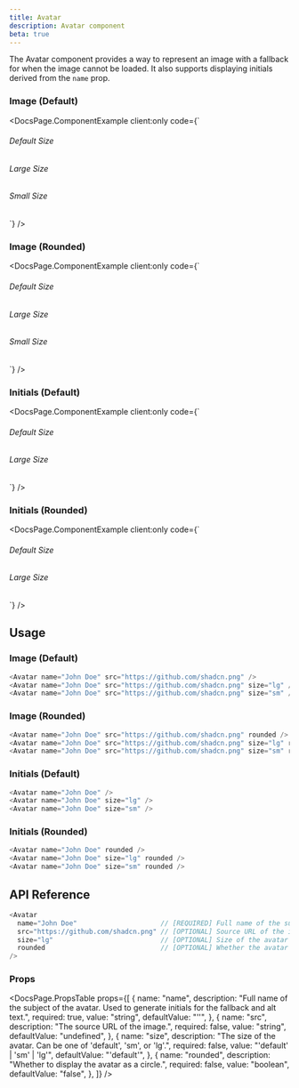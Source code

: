 ```yaml
---
title: Avatar
description: Avatar component
beta: true
---
```


The Avatar component provides a way to represent an image with a fallback for when the image cannot be loaded. It also supports displaying initials derived from the `name` prop.


### Image (Default)

<DocsPage.ComponentExample
  client:only
  code={`<div className="flex gap-12">
  <div className="flex flex-col gap-3 items-center">
    <h6 className="text-sm">Default Size</h6>
    <Avatar name="John Doe" src="https://github.com/shadcn.png" />
  </div>

<div className="flex flex-col gap-3 items-center">
  <h6 className="text-sm">Large Size</h6>
  <Avatar name="John Doe" src="https://github.com/shadcn.png" size="lg" />
</div>

  <div className="flex flex-col gap-3 items-center">
    <h6 className="text-sm">Small Size</h6>
    <Avatar name="John Doe" src="https://github.com/shadcn.png" size="sm" />
  </div>
</div>`}
/>

### Image (Rounded)

<DocsPage.ComponentExample
  client:only
  code={`<div className="flex gap-12">
  <div className="flex flex-col gap-3 items-center">
    <h6 className="text-sm">Default Size</h6>
    <Avatar name="John Doe" src="https://github.com/shadcn.png" rounded />
  </div>

<div className="flex flex-col gap-3 items-center">
  <h6 className="text-sm">Large Size</h6>
  <Avatar
    name="John Doe"
    src="https://github.com/shadcn.png"
    size="lg"
    rounded
  />
</div>

  <div className="flex flex-col gap-3 items-center">
    <h6 className="text-sm">Small Size</h6>
    <Avatar name="John Doe" src="https://github.com/shadcn.png" size="sm" rounded />
  </div>
</div>`}
/>

### Initials (Default)

<DocsPage.ComponentExample
  client:only
  code={`<div className="flex gap-12">
  <div className="flex flex-col gap-3 items-center">
    <h6 className="text-sm">Default Size</h6>
    <Avatar name="John Doe" />
  </div>

<div className="flex flex-col gap-3 items-center">
  <h6 className="text-sm">Large Size</h6>
  <Avatar name="John Doe" size="lg" />
</div>
</div>`}
/>

### Initials (Rounded)

<DocsPage.ComponentExample
  client:only
  code={`<div className="flex gap-12">
  <div className="flex flex-col gap-3 items-center">
    <h6 className="text-sm">Default Size</h6>
    <Avatar name="John Doe" rounded />
  </div>

<div className="flex flex-col gap-3 items-center">
  <h6 className="text-sm">Large Size</h6>
  <Avatar name="John Doe" size="lg" rounded />
</div>
</div>`}
/>

## Usage

### Image (Default)

```typescript jsx
<Avatar name="John Doe" src="https://github.com/shadcn.png" />
<Avatar name="John Doe" src="https://github.com/shadcn.png" size="lg" />
<Avatar name="John Doe" src="https://github.com/shadcn.png" size="sm" />
```

### Image (Rounded)

```typescript jsx
<Avatar name="John Doe" src="https://github.com/shadcn.png" rounded />
<Avatar name="John Doe" src="https://github.com/shadcn.png" size="lg" rounded />
<Avatar name="John Doe" src="https://github.com/shadcn.png" size="sm" rounded />
```

### Initials (Default)

```typescript jsx
<Avatar name="John Doe" />
<Avatar name="John Doe" size="lg" />
<Avatar name="John Doe" size="sm" />
```

### Initials (Rounded)

```typescript jsx
<Avatar name="John Doe" rounded />
<Avatar name="John Doe" size="lg" rounded />
<Avatar name="John Doe" size="sm" rounded />
```

## API Reference

```typescript jsx
<Avatar
  name="John Doe"                     // [REQUIRED] Full name of the subject
  src="https://github.com/shadcn.png" // [OPTIONAL] Source URL of the image
  size="lg"                           // [OPTIONAL] Size of the avatar ('default' | 'sm' | 'lg')
  rounded                             // [OPTIONAL] Whether the avatar is circular
/>
```

### Props

<DocsPage.PropsTable
  props={[
    {
      name: "name",
      description:
        "Full name of the subject of the avatar. Used to generate initials for the fallback and alt text.",
      required: true,
      value: "string",
      defaultValue: "''",
    },
    {
      name: "src",
      description: "The source URL of the image.",
      required: false,
      value: "string",
      defaultValue: "undefined",
    },
    {
      name: "size",
      description:
        "The size of the avatar. Can be one of 'default', 'sm', or 'lg'.",
      required: false,
      value: "'default' | 'sm' | 'lg'",
      defaultValue: "'default'",
    },
    {
      name: "rounded",
      description: "Whether to display the avatar as a circle.",
      required: false,
      value: "boolean",
      defaultValue: "false",
    },
  ]}
/>
